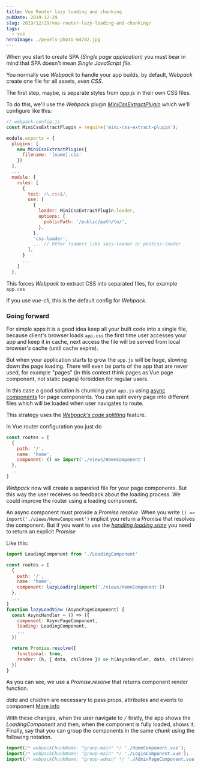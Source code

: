 ```yaml
---
title: Vue Router lazy loading and chunking
pubDate: 2019-12-29
slug: 2019/12/29/vue-router-lazy-loading-and-chunking/
tags:
  - vue
heroImage: ./pexels-photo-64782.jpg
---
```


When you start to create SPA _(Single page application)_ you must bear in mind that SPA doesn't mean _Single JavaScript file_.

You normally use _Webpack_ to handle your app builds, by default, _Webpack_ create one file for all assets, _even CSS_.

The first step, maybe, is separate styles from _app.js_ in their own CSS files.

To do this, we'll use the _Webpack_ plugin _[MiniCssExtractPlugin](https://webpack.js.org/plugins/mini-css-extract-plugin/)_ which we'll configure like this:

```js
// webpack.config.js
const MiniCssExtractPlugin = require('mini-css-extract-plugin');

module.exports = {
  plugins: [
    new MiniCssExtractPlugin({
      filename: '[name].css'
    })
  ],
  ...
  module: {
    rules: [
      {
        test: /\.css$/,
        use: [
          {
            loader: MiniCssExtractPlugin.loader,
            options: {
              publicPath: '/public/path/to/',
            },
          },
          'css-loader',
          ... // Other loaders like sass-loader or postcss-loader
        ],
      }
      ...
    ]
  },
```

This forces _Webpack_ to extract CSS into separated files, for example `app.css`

If you use _vue-cli_, this is the default config for _Webpack_.

### Going forward

For simple apps it is a good idea keep all your built code into a single file, because client's browser loads `app.css` the first time user accesses your app and keep it in cache, next access the file will be served from local browser's cache (until cache expire).

But when your application starts to grow the `app.js` will be huge, slowing down the page loading. There will even be parts of the app that are never used, for example "pages" (in this context think pages as Vue page component, not static pages) forbidden for regular users.

In this case a good solution is chunking your `app.js` using [async components](https://vuejs.org/v2/guide/components-dynamic-async.html) for page components. You can split every page into different files which will be loaded when user navigates to route.

This strategy uses the _[Webpack's code splitting](https://webpack.js.org/guides/code-splitting/)_ feature.

In Vue router configuration you just do

```js
const routes = [
  {
    path: '/',
    name: 'home',
    component: () => import('./views/HomeComponent')
  },
  ...
]
```

_Webpack_ now will create a separated file for your page components. But this way the user receives no feedback about the loading process. We could improve the router using a loading component.

An async component must provide a _Promise.resolve_. When you write `() => import('./views/HomeComponent')` implicit you return a _Promise_ that resolves the component. But if you want to use the _[handling loading state](https://vuejs.org/v2/guide/components-dynamic-async.html#Handling-Loading-State)_ you need to return an explicit _Promise_

Like this:

```js
import LoadingComponent from './LoadingComponent'

const routes = [
  {
    path: '/',
    name: 'home',
    component: lazyLoading(import('./views/HomeComponent'))
  },
  ...
]
function lazyLoadView (AsyncPageComponent) {
  const AsyncHandler = () => ({
    component: AsyncPageComponent,
    loading: LoadingComponent,
    ...
  })

  return Promise.resolve({
    functional: true,
    render: (h, { data, children }) => h(AsyncHandler, data, children)
  })
}
```

As you can see, we use a _Promise.resolve_ that returns component render function.

_data_ and _children_ are necessary to pass props, attributes and events to component [More info](https://vuejs.org/v2/guide/render-function.html#Passing-Attributes-and-Events-to-Child-Elements-Components)

With these changes, when the user navigate to `/` firstly, the app shows the _LoadingComponent_ and then, when the component is fully loaded, shows it.
Finally, say that you can group the components in the same _chunk_ using the following notation.

```js
import(/* webpackChunkName: "group-main" */ './HomeComponent.vue');
import(/* webpackChunkName: "group-main" */ './LoginComponent.vue');
import(/* webpackChunkName: "group-admin" */ './AdminPageComponent.vue');
```
